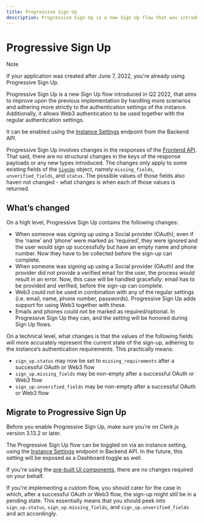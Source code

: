 ```yaml
---
title: Progressive Sign Up
description: Progressive Sign Up is a new Sign Up flow that was introduced in Q2 2022.
---
```


# Progressive Sign Up

> [!NOTE]
> If your application was created after June 7, 2022, you're already using Progressive Sign Up.

Progressive Sign Up is a new Sign Up flow introduced in Q2 2022, that aims to improve upon the previous implementation by handling more scenarios and adhering more strictly to the authentication settings of the instance. Additionally, it allows Web3 authentication to be used together with the regular authentication settings.

It can be enabled using the [Instance Settings][instance-settings] endpoint from the Backend API.

Progressive Sign Up involves changes in the responses of the [Frontend API](https://clerk.com/docs/reference/frontend-api). That said, there are no structural changes in the keys of the response payloads or any new types introduced. The changes only apply to some existing fields of the [`SignUp`](/docs/references/javascript/sign-up/sign-up) object, namely `missing_fields`, `unverified_fields`, and `status`. The possible values of those fields also haven not changed - what changes is when each of those values is returned.

## What’s changed

On a high level, Progressive Sign Up contains the following changes:

- When someone was signing up using a Social provider (OAuth), even if the ‘name’ and ‘phone’ were marked as ‘required’, they were ignored and the user would sign up successfully but have an empty name and phone number. Now they have to be collected before the sign-up can complete.
- When someone was signing up using a Social provider (OAuth) and the provider did not provide a verified email for the user, the process would result in an error. Now, this case will be handled gracefully: email has to be provided and verified, before the sign-up can complete.
- Web3 could not be used in combination with any of the regular settings (i.e. email, name, phone number, passwords). Progressive Sign Up adds support for using Web3 together with these.
- Emails and phones could not be marked as required/optional. In Progressive Sign Up they can, and the setting will be honored during Sign Up flows.

On a technical level, what changes is that the values of the following fields will more accurately represent the current state of the sign-up, adhering to the instance’s authentication requirements. This practically means:

- `sign_up.status` may now be set to `missing_requirements` after a successful OAuth or Web3 flow
- `sign_up.missing_fields` may be non-empty after a successful OAuth or Web3 flow
- `sign_up.unverified_fields` may be non-empty after a successful OAuth or Web3 flow

## Migrate to Progressive Sign Up

Before you enable Progressive Sign Up, make sure you’re on Clerk.js version 3.13.2 or later.

The Progressive Sign Up flow can be toggled on via an instance setting, using the [Instance Settings][instance-settings] endpoint in Backend API. In the future, this setting will be exposed as a Dashboard toggle as well.

If you're using the [pre-built UI components](/docs/components/overview), there are no changes required on your behalf.

If you're implementing a custom flow, you should cater for the case in which, after a successful OAuth or Web3 flow, the sign-up might still be in a pending state. This essentially means that you should peek into `sign_up.status`, `sign_up.missing_fields`, and `sign_up.unverified_fields` and act accordingly.

[instance-settings]: https://clerk.com/docs/reference/backend-api/tag/Beta-Features#operation/UpdateInstanceAuthConfig

